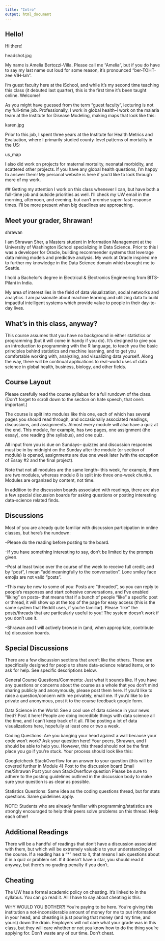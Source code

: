 ```yaml
---
title: "Intro"
output: html_document
---
```


## Hello!
Hi there!

headshot.jpg

My name is Amelia Bertozzi-Villa. Please call me "Amelia", but if you do have to say my last name out loud for some reason, it's pronounced "ber-TOHT-zee VIH-lah". 

I'm guest faculty here at the iSchool, and while it's my second time teaching this class (it debuted last quarter), this is the first time it's been taught online. Welcome! 

As you might have guessed from the term "guest faculty", lecturing is not my full-time job. Professionally, I work in global health--I work on the malaria team at the Institute for Disease Modeling, making maps that look like this:

karen.jpg

Prior to this job, I spent three years at the Institute for Health Metrics and Evaluation, where I primarily studied county-level patterns of mortality in the US: 

 us_map

I also did work on projects for maternal mortality, neonatal morbidity, and scattered other projects. If you have any global health questions, I'm happy to answer them! My personal website is here if you'd like to look through more of my work.

 

 ## Getting my attention
 I work on this class whenever I can, but have both a full-time job and outside priorities as well. I'll check my UW email in the morning, afternoon, and evening, but can't promise super-fast response times. I'll be more present when big deadlines are approaching. 

 

## Meet your grader, Shrawan!
shrawan

I am Shrawan Sher, a Masters student in Information Management at the University of Washington iSchool specializing in Data Science. Prior to this I was a developer for Oracle, building recommender systems that leverage data mining models and predictive analysis. My work at Oracle inspired me to further my knowledge in the Data Science domain which brought me to Seattle.

I hold a Bachelor’s degree in Electrical & Electronics Engineering from BITS-Pilani in India.

My area of interest lies in the field of data visualization, social networks and analytics. I am passionate about machine learning and utilizing data to build impactful intelligent systems which provide value to people in their day-to-day lives.

 

## What's in this class, anyway?
 This course assumes that you have no background in either statistics or programming (but it will come in handy if you do). It's designed to give you an introduction to programming with the R language, to teach you the basic principles behind statistics and machine learning, and to get you comfortable working with, analyzing, and visualizing data yourself. Along the way, there will be continual applications to real-world uses of data science in global health, business, biology, and other fields. 

 

## Course Layout
Please carefully read the course syllabus for a full rundown of the class. (Don't forget to scroll down to the section on hate speech, that one's important.)

The course is split into modules like this one, each of which has several pages you should read through, and occasionally associated readings, discussions, and assignments. Almost every module will also have a quiz at the end. This module, for example, has two pages, one assignment (the essay), one reading (the syllabus),  and one quiz. 

All input from you is due on Sundays-- quizzes and discussion responses must be in by midnight on the Sunday after the module (or section of module) is opened, assignments are due one week later (with the exception of Essay #2 and the final project).

Note that not all modules are the same length-- this week, for example, there are two modules, whereas module 8 is split into three one-week chunks. Modules are organized by content, not time.   

In addition to the discussion boards associated with readings, there are also a few special discussion boards for asking questions or posting interesting data-science related finds.

 

## Discussions
Most of you are already quite familiar with discussion participation in online classes, but here's the rundown:

--Please do the reading before posting to the board.

--If you have something interesting to say, don't be limited by the prompts given.

--Post at least twice over the course of the week to receive full credit; and by "post", I mean "add meaningfully to the conversation". Lone smiley face emojis are not valid "posts".

--This may be new to some of you: Posts are "threaded", so you can reply to people's responses and start cohesive conversations, and I've enabled "liking" on posts-- that means that if a bunch of people "like" a specific post or thread, it will show up at the top of the page for easy access (this is the same system that Reddit uses, if you're familiar). Please "like" the posts/threads that are particularly useful to you! The system doesn't work if you don't use it.

--Shrawan and I will actively browse in (and, when appropriate, contribute to) discussion boards.

 

## Special Discussions
There are a few discussion sections that aren't like the others. These are specifically designed for people to share data-science related items, or to ask for help. See specific descriptions below.

General Course Questions/Comments: Just what it sounds like. If you have any questions or concerns about the course as a whole that you don't mind sharing publicly and anonymously, please post them here. If you'd like to raise a question/concern with me privately, email me. If you'd like to be private and anonymous, post it to the course feedback google form. 

Data Science in the World: See a cool use of data science in your news feed? Post it here! People are doing incredible things with data science all the time, and I can't keep track of it all. I'll be posting a lot of data visualizations here, hopefully at least one or two a week. 

Coding Questions: Are you banging your head against a wall because your code won't work? Ask your question here! Your peers, Shrawan, and I should be able to help you. However, this thread should not be the first place you go if you're stuck. Your process should look like this:

Google/check StackOverflow for an answer to your question (this will be covered further in Module 4)
Post to the discussion board
Email me/Shrawan
Post your own StackOverflow question
Please be sure to adhere to the posting guidelines outlined in the discussion body to make sure your question is as clear as possible. 

Statistics Questions: Same idea as the coding questions thread, but for stats questions. Same guidelines apply. 

NOTE: Students who are already familiar with programming/statistics are strongly encouraged to help their peers solve problems on this thread. Help each other! 

 

## Additional Readings
 There will be a handful of readings that don't have a discussion associated with them, but which will be extremely valuable to your understanding of the course. If a reading has a "*" next to it, that means I ask questions about it in a quiz or problem set. If it doesn't have a star, you should read it anyway, but there's no grading penalty if you don't. 

 

## Cheating
The UW has a formal academic policy on cheating. It's linked to in the syllabus. You can go read it. All I have to say about cheating is this: 

WHY WOULD YOU BOTHER?!
You're paying to be here. You're giving this institution a not-inconsiderable amount of money for me to put information in your head, and cheating is just pouring that money (and my time, and yours) down the drain. Employers will not care what your grade was in this class, but they will care whether or not you know how to do the thing you're applying for. Don't waste any of our time. Don't cheat.

